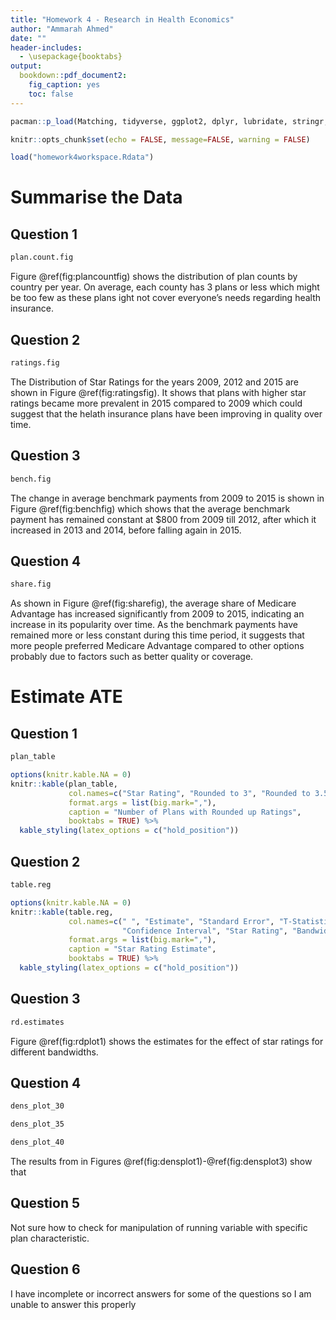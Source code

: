 ```yaml
---
title: "Homework 4 - Research in Health Economics"
author: "Ammarah Ahmed"
date: ""
header-includes:
  - \usepackage{booktabs}
output: 
  bookdown::pdf_document2:
    fig_caption: yes
    toc: false
---
```

```r
pacman::p_load(Matching, tidyverse, ggplot2, dplyr, lubridate, stringr, readxl, readr, data.table, gdata, scales, kableExtra, modelsummary, fixest, imputeTS, rdrobust, rddensity)
```

```r
knitr::opts_chunk$set(echo = FALSE, message=FALSE, warning = FALSE)
```

```r
load("homework4workspace.Rdata")
```

# Summarise the Data

## Question 1

```r
plan.count.fig
```


Figure \@ref(fig:plancountfig) shows the distribution of plan counts by country per year. On average, each county has 3 plans or less which might be too few as these plans ight not cover everyone's needs regarding health insurance. 

\newpage 

## Question 2

```r
ratings.fig
```


The Distribution of Star Ratings for the years 2009, 2012 and 2015 are shown in Figure \@ref(fig:ratingsfig). It shows that plans with higher star ratings became more prevalent in 2015 compared to 2009 which could suggest that the helath insurance plans have been improving in quality over time. 

\newpage

## Question 3

```r
bench.fig
```


The change in average benchmark payments from 2009 to 2015 is shown in Figure \@ref(fig:benchfig) which shows that the average benchmark payment has remained constant at $800 from 2009 till 2012, after which it increased in 2013 and 2014, before falling again in 2015.

\newpage

## Question 4

```r
share.fig
```

As shown in Figure \@ref(fig:sharefig), the average share of Medicare Advantage has increased significantly from 2009 to 2015, indicating an increase in its popularity over time. As the benchmark payments have remained more or less constant during this time period, it suggests that more people preferred Medicare Advantage compared to other options probably due to factors such as better quality or coverage. 

\newpage

# Estimate ATE

## Question 1
```r
plan_table 
```

```r
options(knitr.kable.NA = 0)
knitr::kable(plan_table, 
             col.names=c("Star Rating", "Rounded to 3", "Rounded to 3.5", "Rounded to 4", "Rounded to 4.5", "Rounded to 5"),
             format.args = list(big.mark=","), 
             caption = "Number of Plans with Rounded up Ratings",
             booktabs = TRUE) %>%
  kable_styling(latex_options = c("hold_position"))
```

## Question 2
```r
table.reg
```
```r
options(knitr.kable.NA = 0)
knitr::kable(table.reg, 
             col.names=c(" ", "Estimate", "Standard Error", "T-Statistic", "P-value", "Confidence Interval",
                         "Confidence Interval", "Star Rating", "Bandwidth"),
             format.args = list(big.mark=","), 
             caption = "Star Rating Estimate",
             booktabs = TRUE) %>%
  kable_styling(latex_options = c("hold_position"))
```

\newpage 

## Question 3
```r
rd.estimates
```

Figure \@ref(fig:rdplot1) shows the estimates for the effect of star ratings for different bandwidths. 

\newpage 

## Question 4
```r
dens_plot_30
```

```r
dens_plot_35
```

```r
dens_plot_40
```

The results from in Figures \@ref(fig:densplot1)-\@ref(fig:densplot3) show that

\newpage 

## Question 5
Not sure how to check for manipulation of running variable with specific plan characteristic. 

## Question 6
I have incomplete or incorrect answers for some of the questions so I am unable to answer this properly





